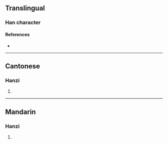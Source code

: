 {{character info/new}}
==Translingual==

===Han character===
{{Han char|rn=75|rad=木|as=07|sn=11|four=47947|canj=DSME|ids=⿰木⿳彐冖又}}

====References====
* {{Han ref|kx=0530.150|dkj=14876|dj=0918.130|hdz=21221.070|uh=68AB|ud=26795|bh=D5B7|bd=54711}}

----

==Cantonese==

===Hanzi===
{{yue-hanzi|jyut=[[cam1]], [[caam1]]|y=cham1, chaam1}}

# {{rfdef|yue|sort=木07}}

----

==Mandarin==

===Hanzi===
{{cmn-hanzi|pin=[[qǐn]] ([[qin3]]), [[qīn]] ([[qin1]])|wg=ch'in<sup>3</sup>, ch'in<sup>1</sup>}}

# {{rfdef|cmn|sort=木07}}
